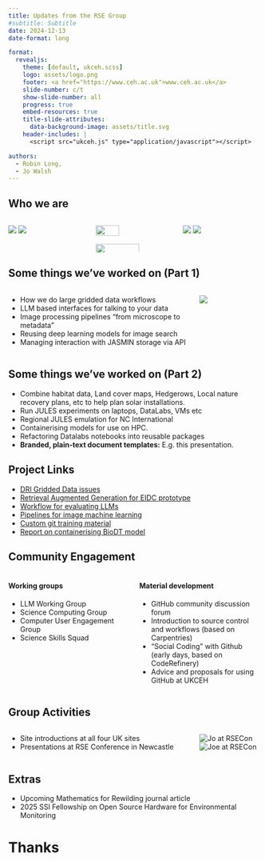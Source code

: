```yaml
---
title: Updates from the RSE Group
#subtitle: Subtitle
date: 2024-12-13
date-format: long

format:
  revealjs:
    theme: [default, ukceh.scss]
    logo: assets/logo.png
    footer: <a href="https://www.ceh.ac.uk">www.ceh.ac.uk</a>
    slide-number: c/t
    show-slide-number: all
    progress: true
    embed-resources: true
    title-slide-attributes:
      data-background-image: assets/title.svg
    header-includes: |
      <script src="ukceh.js" type="application/javascript"></script>

authors:
  - Robin Long,
  - Jo Walsh
---
```


## Who we are

::::{.columns}
:::{.column width=30%}

![](assets/alba.jpeg)
![](assets/mattb.jpeg)

:::

:::{.column width=30%}

![](assets/mattc.jpeg){width=55%}
![](assets/robin.jpeg){width=75%}

:::

:::{.column width=30%}

![](assets/joe.jpeg)
![](assets/jo.jpeg)

:::


::::

## Some things we've worked on (Part 1) {.smaller}

::::{.columns}
:::{.column width=75%}
- How we do large gridded data workflows 
- LLM based interfaces for talking to your data
- Image processing pipelines "from microscope to metadata"
- Reusing deep learning models for image search 
- Managing interaction with JASMIN storage via API

:::
:::{.column width=25%}
![](assets/fancy-fdri-diagram.png)
:::
::::

## Some things we've worked on (Part 2) {.smaller}

- Combine habitat data, Land cover maps, Hedgerows, Local nature recovery plans, etc to help plan solar installations.
- Run JULES experiments on laptops, DataLabs, VMs etc
- Regional JULES emulation for NC International
- Containerising models for use on HPC.
- Refactoring Datalabs notebooks into reusable packages
- **Branded, plain-text document templates:** E.g. this presentation.

## Project Links

* [DRI Gridded Data issues](https://github.com/NERC-CEH/dri_gridded_data/issues)
* [Retrieval Augmented Generation for EIDC prototype](https://github.com/NERC-CEH/embeddings_app)
* [Workflow for evaluating LLMs](https://github.com/NERC-CEH/llm-eval)
* [Pipelines for image machine learning](http://github.com/NERC-CEH/plankton_ml)
* [Custom git training material](https://ukceh-rse.github.io/git-novice/)
* [Report on containerising BioDT model](https://github.com/ukceh-rse/biodt-rpmodel-report)

## Community Engagement

::::{.columns}
:::{.column width=50%}
#### Working groups
- LLM Working Group
- Science Computing Group
- Computer User Engagement Group
- Science Skills Squad
:::

:::{.column width=50%}
#### Material development
- GitHub community discussion forum
- Introduction to source control and workflows (based on Carpentries)
- "Social Coding" with Github (early days, based on CodeRefinery)
- Advice and proposals for using GitHub at UKCEH
:::
::::

## Group Activities

::::{.columns}
:::{.column width=75%}
- Site introductions at all four UK sites
- Presentations at RSE Conference in Newcastle

:::
:::{.column width=25%}
![Jo at RSECon](assets/jw_rsecon24.jpg)
![Joe at RSECon](assets/jmr_rsecon24.jpg)
:::
::::

## Extras

* Upcoming Mathematics for Rewilding journal article
* 2025 SSI Fellowship on Open Source Hardware for Environmental Monitoring

# Thanks { .no-logo .no-footer .closing-slide .center background-image="assets/closing.svg"}

